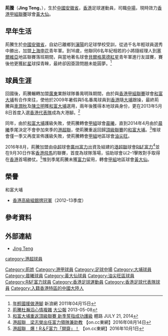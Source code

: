 {{Infobox football biography
| name        = 荊騰 <br> Jing Teng
| image       = Jing Teng.JPG
| fullname    = 荊騰
| nickname    = 
| birth_date  = {{birth date and age|1990|5|20}}
| birth_place = {{flag|CHN}}，[[安徽省|安徽省]]
| height      = {{height|m=1.80}}
| position    = [[中場|中場]]
| currentclub = [[黃大仙區康樂體育會|黃大仙]]
| clubnumber  = 26
| youthyears1 = 2005–2006
| youthclubs1 = [[上海綠地申花足球俱樂部|上海申花]]
| years1 = 2006–2009
| clubs1 = 番禺明珠
| caps1  = 
| goals1 = 
| years2 = 2009–2013
| clubs2 = [[大埔足球會|和富大埔]]
| caps2  = 47
| goals2 = 1
| years3 = 2013–2014
| clubs3 = [[晨曦體育會|晨曦]]
| caps3  = 13
| goals3 = 0
| years4 = 2014–2015
| clubs4 = [[大埔足球會|和富大埔]]
| caps4  = 4
| goals4 = 0
| years5 = 2015–2016
| clubs5 = [[油尖旺足球隊|油尖旺]]
| caps5  = 18
| goals5 = 7
| years6 = 2016–2017
| clubs6 = [[R&F富力足球會|R&F富力]]
| caps6  = 10
| goals6 = 0
| years7 = 2017–
| clubs7 = [[黃大仙區康樂體育會|黃大仙]]
| caps7  = 0
| goals7 = 0
| nationalyears1 = 2011–2012
| nationalteam1  = [[香港20歲以下足球代表隊|香港U21]]
| nationalcaps1  = 
| nationalgoals1 = 
| nationalyears2 = 2013
| nationalteam2  = [[香港奧運足球代表隊|香港U23]]
| nationalcaps2  = 0
| nationalgoals2 = 0
| nationalyears3 = 2013
| nationalteam3  = [[香港足球代表隊|香港]]
| nationalcaps3  = 0
| nationalgoals3 = 0
| pcupdate = 
| ntupdate = 
}}

'''荊騰'''（'''Jing Teng'''，{{bd|1990年|5月20日}}），生於[[中國|中國]][[安徽省|安徽省]]，[[香港|香港]]足球運動員，司職[[中場|中場]]，現時效力[[香港甲組聯賽|香港甲組聯賽]]球會[[黃大仙區康樂體育會|黃大仙]]。

==早年生活== 
荊騰生於[[中國|中國]][[安徽省|安徽省]]，自幼已離鄉到[[瀋陽|瀋陽]]的足球學校受訓，從過千名年輕球員選秀中勝出，加盟[[上海綠地申花足球俱樂部|上海申花]]青年軍。到16歲，他聯同6名年紀相若的小將隨經理人到[[塞爾維亞|塞爾維亞]]地區聯賽落班期間，與當地著名球會[[貝爾格萊德紅星足球俱樂部|貝爾格萊德紅星]]青年軍進行友誼賽，賽後他更獲[[貝爾格萊德紅星足球俱樂部|紅星]]球探青睞，最終卻因簽證問題未能圓夢。<ref>[http://dailynews.sina.com/gb/news/spt/sptothers/mingpao/20110415/22412375169.html 年輕國援做港腳] {{Wayback|url=http://dailynews.sina.com/gb/news/spt/sptothers/mingpao/20110415/22412375169.html |date=20160828114401 }} 新浪網 2011年04月15日</ref>

==球員生涯==
回國後，荊騰輾轉加盟[[廣東|廣東]]業餘球隊番禺明珠期間，由於與[[香港甲組足球聯賽|香港甲組聯賽]]球會[[大埔足球會|和富大埔]]有合作來往，使他於2009年暑假與5名番禺球員到[[香港|香港]]隨[[大埔足球會|大埔]]跟操，最終荊騰與[[車潤秋|車潤秋]]及[[陳立明|陳立明]]獲[[大埔足球會|和富大埔]]選用，兩年後獲得本地球員身份，更在2013年5月8日首度入選[[香港足球代表隊|香港代表隊]]成為大港腳。<ref>[http://news.takungpao.com.hk/paper/q/2013/0508/1593973.html 荊騰杜瀚滔心情複雜] {{Wayback|url=http://news.takungpao.com.hk/paper/q/2013/0508/1593973.html |date=20170219171456 }} [[大公報|大公報]] 2013-05-08</ref> 

同年，由於[[大埔足球會|和富大埔]]護級失敗，使荊騰轉會[[香港甲組足球聯賽|甲組]]球會[[晨曦體育會|晨曦]]，直到2014年4月由於[[晨曦體育會|晨曦]]季尾決定不會參加來季的[[港超聯|港超聯]]，使荊騰重返回歸[[香港超級聯賽|頂級聯賽]]的[[大埔足球會|和富大埔]]。<ref>[http://sportsroad.hk/archives/58603 和富大埔重返頂級聯賽 新季誓指成功護級] {{Wayback|url=http://sportsroad.hk/archives/58603 |date=20160622093442 }} 體路 JULY 21, 2014</ref>惟球會僅一季又再度宣佈護級失敗，使荊騰轉會[[香港甲組聯賽|甲組]]地區球會[[油尖旺足球隊|油尖旺]]。

2016年8月，荊騰加盟由[[中超|中超]]球會[[廣州富力足球俱樂部|廣州富力]]出資及組建的[[香港超級聯賽|港超聯]]球會[[R&F富力足球會|R&F富力]]<ref>[http://hk.on.cc/hk/bkn/cnt/sport/20160814/bkn-20160814000136355-0814_00882_001.html 港超聯　梁志榮出任富力領隊兼助教] {{Wayback|url=http://hk.on.cc/hk/bkn/cnt/sport/20160814/bkn-20160814000136355-0814_00882_001.html |date=20180622193335 }} 【on.cc東網】2016年08月14日</ref>並在9月30日作客[[香港飛馬足球會|香港飛馬]]的聯賽，首度為球隊落場，協助球會以2–1擊敗對手取得在[[香港|香港]]首場勝仗。<ref>[http://hk.on.cc/hk/bkn/cnt/sport/20160930/bkn-20160930215821152-0930_00882_001.html 港超聯　爆！R＆F富力「開齋」！] {{Wayback|url=http://hk.on.cc/hk/bkn/cnt/sport/20160930/bkn-20160930215821152-0930_00882_001.html |date=20161002200759 }} 【on.cc東網】2016年10月1日</ref>惟到季尾荊騰未獲[[R&F富力足球會|富力]]留用，轉會[[香港甲組聯賽|甲組]]地區球會[[黃大仙區康樂體育會|黃大仙]]。

==榮譽==
;和富大埔
* [[2012–13年香港高級組銀牌|香港高級組銀牌冠軍]]（2012–13季度）

==參考資料==
{{Reflist}}

==外部連結==
* [http://www.hkfa.com/zh-hk/player_view.php?player_id=7550 Jing Teng] {{Wayback|url=http://www.hkfa.com/zh-hk/player_view.php?player_id=7550 |date=20140718150443 }}

{{2013年東亞運足球香港隊}}
{{DEFAULTSORT:Jing Teng}} 
[[Category:荊姓|Category:荊姓]]
[[Category:港甲球員|Category:港甲球員]]
[[category:港超球員|category:港超球員]]
[[Category:足球中場|Category:足球中場]]
[[Category:大埔球員|Category:大埔球員]]
[[Category:晨曦球員|Category:晨曦球員]]
[[Category:黃大仙球員|Category:黃大仙球員]]
[[Category:油尖旺區球員|Category:油尖旺區球員]]
[[Category:R&F富力球員|Category:R&F富力球員]]
[[Category:香港足球運動員|Category:香港足球運動員]]
[[Category:香港足球代表隊球員|Category:香港足球代表隊球員]]
[[Category:入籍香港特區的中國大陸人|Category:入籍香港特區的中國大陸人]]